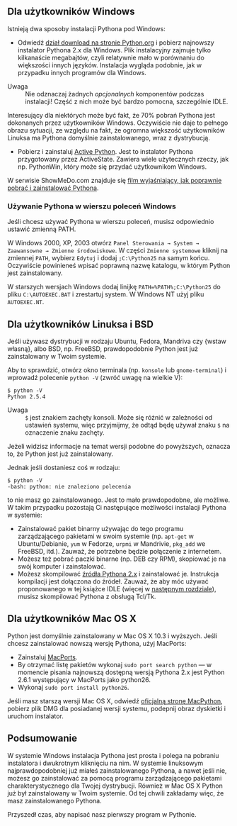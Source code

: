 {{Nawigacja|Ukąś Pythona|[[Ukąś Pythona/Wprowadzenie|Wprowadzenie]]|[[Ukąś Pythona/Pierwsze kroki|Pierwsze kroki]]|}}

==Dla użytkowników Windows==
Istnieją dwa sposoby instalacji Pythona pod Windows:
*Odwiedź [http://www.python.org/download/ dział download na stronie Python.org] i pobierz najnowszy instalator Pythona 2.x dla Windows. Plik instalacyjny zajmuje tylko kilkanaście megabajtów, czyli relatywnie mało w porównaniu do większości innych języków. Instalacja wygląda podobnie, jak w przypadku innych programów dla Windows.
;Uwaga
: Nie odznaczaj żadnych ''opcjonalnych'' komponentów podczas instalacji! Część z nich może być bardzo pomocna, szczególnie IDLE.
Interesujący dla niektórych może być fakt, że 70% pobrań Pythona jest dokonanych przez użytkowników Windows. Oczywiście nie daje to pełnego obrazu sytuacji, ze względu na fakt, że ogromna większość użytkowników Linuksa ma Pythona domyślnie zainstalowanego, wraz z dystrybucją.
*Pobierz i zainstaluj [http://www.activestate.com/Products/Download/Download.plex?id=ActivePython Active Python]. Jest to instalator Pythona przygotowany przez ActiveState. Zawiera wiele użytecznych rzeczy, jak np. PythonWin, który może się przydać użytkownikom Windows.
W serwisie ShowMeDo.com znajduje się [http://showmedo.com/videoListPage?listKey=PythonDownloadInstallTest film wyjaśniający, jak poprawnie pobrać i zainstalować Pythona].

===Używanie Pythona w wierszu poleceń Windows===
Jeśli chcesz używać Pythona w wierszu poleceń, musisz odpowiednio ustawić zmienną PATH.

W Windows 2000, XP, 2003 otwórz <tt>Panel Sterowania &rarr; System &rarr; Zaawansowne &rarr; Zmienne środowiskowe</tt>. W części <tt>Zmienne systemowe</tt> kliknij na zmiennej <tt>PATH</tt>, wybierz <tt>Edytuj</tt> i dodaj <tt>;C:\Python25</tt> na samym końcu. Oczywiście powinieneś wpisać poprawną nazwę katalogu, w którym Python jest zainstalowany.

W starszych wersjach Windows dodaj linijkę <tt>PATH=%PATH%;C:\Python25</tt> do pliku <tt>C:\AUTOEXEC.BAT</tt> i zrestartuj system. W Windows NT użyj pliku <tt>AUTOEXEC.NT</tt>.

==Dla użytkowników Linuksa i BSD==
Jeśli używasz dystrybucji w rodzaju Ubuntu, Fedora, Mandriva czy {wstaw własną}, albo BSD, np. FreeBSD, prawdopodobnie Python jest już zainstalowany w Twoim systemie.

Aby to sprawdzić, otwórz okno terminala (np. <tt>konsole</tt> lub <tt>gnome-terminal</tt>) i wprowadź polecenie <code>python -V</code> (zwróć uwagę na wielkie V):

<pre>
$ python -V
Python 2.5.4
</pre>

;Uwaga
: <tt>$</tt> jest znakiem zachęty konsoli. Może się różnić w zależności od ustawień systemu, więc przyjmijmy, że odtąd będę używał znaku <tt>$</tt> na oznaczenie znaku zachęty.

Jeżeli widzisz informacje na temat wersji podobne do powyższych, oznacza to, że Python jest już zainstalowany.

Jednak jeśli dostaniesz coś w rodzaju:

<pre>
$ python -V
-bash: python: nie znaleziono polecenia
</pre>

to nie masz go zainstalowanego. Jest to mało prawdopodobne, ale możliwe. W takim przypadku pozostają Ci następujące możliwości instalacji Pythona w systemie:

* Zainstalować pakiet binarny używając do tego programu zarządzającego pakietami w swoim systemie (np. <tt>apt-get</tt> w Ubuntu/Debianie, <tt>yum</tt> w Fedorze, <tt>urpmi</tt> w Mandrivie, <tt>pkg_add</tt> we FreeBSD, itd.). Zauważ, że potrzebne będzie połączenie z internetem.
* Możesz też pobrać paczki binarne (np. DEB czy RPM), skopiować je na swój komputer i zainstalować.
* Możesz skompilować [http://www.python.org/download/ źródła Pythona 2.x] i zainstalować je. Instrukcja kompilacji jest dołączona do źródeł. Zauważ, że aby móc używać proponowanego w tej książce IDLE (więcej w [[Ukąś Pythona/Pierwsze kroki|następnym rozdziale]]), musisz skompilować Pythona z obsługą Tcl/Tk.

==Dla użytkowników Mac OS X==
Python jest domyślnie zainstalowany w Mac OS X 10.3 i wyższych. Jeśli chcesz zainstalować nowszą wersję Pythona, użyj MacPorts:
* Zainstaluj [http://www.macports.org/ MacPorts].
* By otrzymać listę pakietów wykonaj <code>sudo port search python</code> &mdash; w momencie pisania najnowszą dostępną wersją Pythona 2.x jest Python 2.6.1 występujący w MacPorts jako python26.
* Wykonaj <code>sudo port install python26</code>.

Jeśli masz starszą wersji Mac OS X, odwiedź [http://homepages.cwi.nl/~jack/macpython/download.html oficjalną stronę MacPython], pobierz plik DMG dla posiadanej wersji systemu, podepnij obraz dyskietki i uruchom instalator.

==Podsumowanie==
W systemie Windows instalacja Pythona jest prosta i polega na pobraniu instalatora i dwukrotnym kliknięciu na nim. W systemie linuksowym najprawdopodobniej już miałeś zainstalowanego Pythona, a nawet jeśli nie, możesz go zainstalować za pomocą programu zarządzającego pakietami charakterystycznego dla Twojej dystrybucji. Również w Mac OS X Python już był zainstalowany w Twoim systemie. Od tej chwili zakładamy więc, że masz zainstalowanego Pythona.

Przyszedł czas, aby napisać nasz pierwszy program w Pythonie.

{{Nawigacja|Ukąś Pythona|[[Ukąś Pythona/Wprowadzenie|Wprowadzenie]]|[[Ukąś Pythona/Pierwsze kroki|Pierwsze kroki]]|}}
